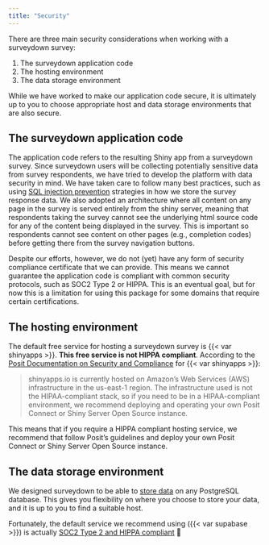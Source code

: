 ```yaml
---
title: "Security"
---
```


There are three main security considerations when working with a surveydown survey:
 
1. The surveydown application code
2. The hosting environment
3. The data storage environment

While we have worked to make our application code secure, it is ultimately up to you to choose appropriate host and data storage environments that are also secure.

## The surveydown application code

The application code refers to the resulting Shiny app from a surveydown survey. Since surveydown users will be collecting potentially sensitive data from survey respondents, we have tried to develop the platform with data security in mind. We have taken care to follow many best practices, such as using [SQL injection prevention](https://shiny.posit.co/r/articles/build/sql-injections/) strategies in how we store the survey response data. We also adopted an architecture where all content on any page in the survey is served entirely from the shiny server, meaning that respondents taking the survey cannot see the underlying html source code for any of the content being displayed in the survey. This is important so respondents cannot see content on other pages (e.g., completion codes) before getting there from the survey navigation buttons.

Despite our efforts, however, we do not (yet) have any form of security compliance certificate that we can provide. This means we cannot guarantee the application code is compliant with common security protocols, such as SOC2 Type 2 or HIPPA. This is an eventual goal, but for now this is a limitation for using this package for some domains that require certain certifications. 

## The hosting environment

The default free service for hosting a surveydown survey is {{< var shinyapps >}}. **This free service is not HIPPA compliant**. According to the [Posit Documentation on Security and Compliance](https://docs.posit.co/shinyapps.io/guide/security_and_compliance/index.html) for {{< var shinyapps >}}:

> shinyapps.io is currently hosted on Amazon’s Web Services (AWS) infrastructure in the us-east-1 region. The infrastructure used is not the HIPAA-compliant stack, so if you need to be in a HIPAA-compliant environment, we recommend deploying and operating your own Posit Connect or Shiny Server Open Source instance.

This means that if you require a HIPPA compliant hosting service, we recommend that follow Posit's guidelines and deploy your own Posit Connect or Shiny Server Open Source instance.

## The data storage environment

We designed surveydown to be able to [store data](store-data.qmd) on any PostgreSQL database. This gives you flexibility on where you choose to store your data, and it is up to you to find a suitable host. 

Fortunately, the default service we recommend using ({{< var supabase >}}) is actually [SOC2 Type 2 and HIPPA compliant](https://supabase.com/security) 🎉
